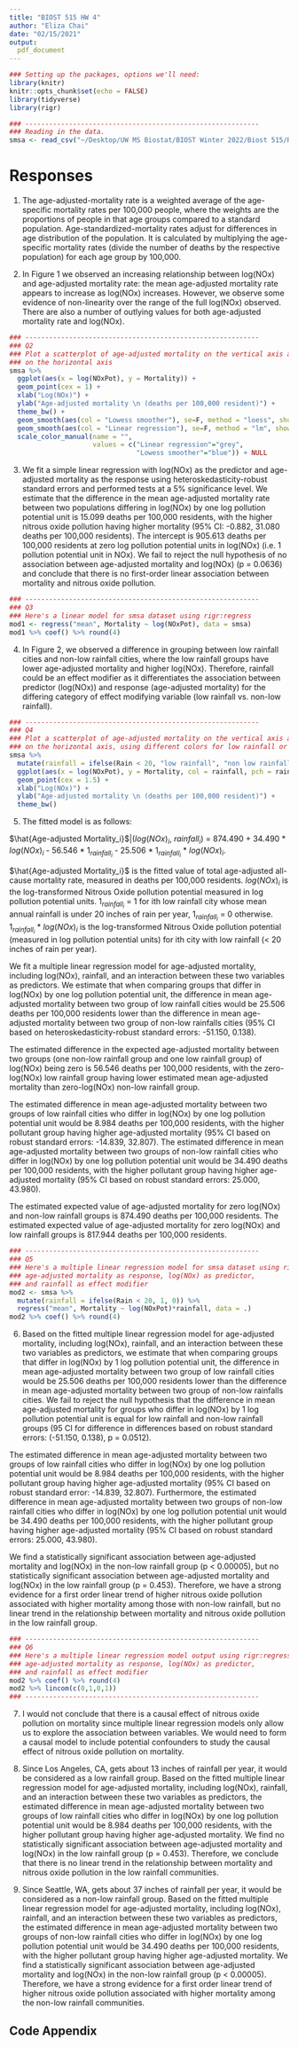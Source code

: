```yaml
---
title: "BIOST 515 HW 4"
author: "Eliza Chai"
date: "02/15/2021"
output:
  pdf_document
---
```


```r
### Setting up the packages, options we'll need:
library(knitr)
knitr::opts_chunk$set(echo = FALSE)
library(tidyverse)
library(rigr)
```

```r
### -----------------------------------------------------------
### Reading in the data. 
smsa <- read_csv("~/Desktop/UW MS Biostat/BIOST Winter 2022/Biost 515/R dataset/smsa.csv")
```

# Responses

1.  The age-adjusted-mortality rate is a weighted average of the age-specific mortality rates per 100,000 people, where the weights are the proportions of people in that age groups compared to a standard population. Age-standardized-mortality rates adjust for differences in age distribution of the population. It is calculated by multiplying the age-specific mortality rates (divide the number of deaths by the respective population) for each age group by 100,000. 


2.  In Figure 1 we observed an increasing relationship between log(NOx) and age-adjusted mortality rate: the mean age-adjusted mortality rate appears to increase as log(NOx) increases. However, we observe some evidence of non-linearity over the range of the full log(NOx) observed. There are also a number of outlying values for both age-adjusted mortality rate and log(NOx).

```r
### -----------------------------------------------------------
### Q2
### Plot a scatterplot of age-adjusted mortality on the vertical axis and log(NOx) 
### on the horizontal axis
smsa %>%
  ggplot(aes(x = log(NOxPot), y = Mortality)) +
  geom_point(cex = 1) +
  xlab("Log(NOx)") +
  ylab("Age-adjusted mortality \n (deaths per 100,000 resident)") +
  theme_bw() +
  geom_smooth(aes(col = "Lowess smoother"), se=F, method = "loess", show.legend = T) +
  geom_smooth(aes(col = "Linear regression"), se=F, method = "lm", show.legend = T) +
  scale_color_manual(name = "",
                     values = c("Linear regression"="grey",
                                "Lowess smoother"="blue")) + NULL
```


3.  We fit a simple linear regression with log(NOx) as the predictor and age-adjusted mortality as the response using heteroskedasticity-robust standard errors and performed tests at a 5% significance level. We estimate that the difference in the mean age-adjusted mortality rate between two populations differing in log(NOx) by one log pollution potential unit is 15.099 deaths per 100,000 residents, with the higher nitrous oxide pollution having higher mortality (95% CI: -0.882, 31.080 deaths per 100,000 residents). The intercept is 905.613 deaths per 100,000 residents at zero log pollution potential units in log(NOx) (i.e. 1 pollution potential unit in NOx). We fail to reject the null hypothesis of no association between age-adjusted mortality and log(NOx) (p = 0.0636) and conclude that there is no first-order linear association between mortality and nitrous oxide pollution.  

```r
### -----------------------------------------------------------
### Q3
### Here's a linear model for smsa dataset using rigr:regress
mod1 <- regress("mean", Mortality ~ log(NOxPot), data = smsa) 
mod1 %>% coef() %>% round(4)
```


4.  In Figure 2, we observed a difference in grouping between low rainfall cities and non-low rainfall cities, where the low rainfall groups have lower age-adjusted mortality and higher log(NOx). Therefore, rainfall could be an effect modifier as it differentiates the association between predictor (log(NOx)) and response (age-adjusted mortality) for the differing category of effect modifying variable (low rainfall vs. non-low rainfall).

```r
### -----------------------------------------------------------
### Q4
### Plot a scatterplot of age-adjusted mortality on the vertical axis and log(NOx) 
### on the horizontal axis, using different colors for low rainfall or not
smsa %>% 
  mutate(rainfall = ifelse(Rain < 20, "low rainfall", "non low rainfall")) %>% 
  ggplot(aes(x = log(NOxPot), y = Mortality, col = rainfall, pch = rainfall)) +
  geom_point(cex = 1.5) +
  xlab("Log(NOx)") +
  ylab("Age-adjusted mortality \n (deaths per 100,000 resident)") +
  theme_bw() 
```


5.  The fitted model is as follows:

$\hat{Age-adjusted Mortality_i}$|($log(NOx)_i$, $rainfall_i$) = 874.490 + 34.490 $*$ $log(NOx)_i$ - 56.546 $*$ $1_{rainfall_i}$ - 25.506 $*$ $1_{rainfall_i}$ $*$ $log(NOx)_i$.

$\hat{Age-adjusted Mortality_i}$ is the fitted value of total age-adjusted all-cause mortality rate, measured in deaths per 100,000 residents. $log(NOx)_i$ is the log-transformed Nitrous Oxide pollution potential measured in log pollution potential units. $1_{rainfall_i}$ = 1 for ith low rainfall city whose mean annual rainfall is under 20 inches of rain per year, $1_{rainfall_i}$ = 0 otherwise. $1_{rainfall_i}$ $*$ $log(NOx)_i$ is the log-transformed Nitrous Oxide pollution potential (measured in log pollution potential units) for ith city with low rainfall (< 20 inches of rain per year).

We fit a multiple linear regression model for age-adjusted mortality, including log(NOx), rainfall, and an interaction between these two variables as predictors. We estimate that when comparing groups that differ in log(NOx) by one log pollution potential unit, the difference in mean age-adjusted mortality between two group of low rainfall cities would be 25.506 deaths per 100,000 residents lower than the difference in mean age-adjusted mortality between two group of non-low rainfalls cities (95% CI based on heteroskedasticity-robust standard errors: -51.150, 0.138). 

The estimated difference in the expected age-adjusted mortality between two groups (one non-low rainfall group and one low rainfall group) of log(NOx) being zero is 56.546 deaths per 100,000 residents, with the zero-log(NOx) low rainfall group having lower estimated mean age-adjusted mortality than zero-log(NOx) non-low rainfall group.

The estimated difference in mean age-adjusted mortality between two groups of low rainfall cities who differ in log(NOx) by one log pollution potential unit would be 8.984 deaths per 100,000 residents, with the higher pollutant group having higher age-adjusted mortality (95% CI based on robust standard errors: -14.839, 32.807). The estimated difference in mean age-adjusted mortality between two groups of non-low rainfall cities who differ in log(NOx) by one log pollution potential unit would be 34.490 deaths per 100,000 residents, with the higher pollutant group having higher age-adjusted mortality (95% CI based on robust standard errors: 25.000, 43.980). 

The estimated expected value of age-adjusted mortality for zero log(NOx) and non-low rainfall groups is 874.490 deaths per 100,000 residents. The estimated expected value of age-adjusted mortality for zero log(NOx) and low rainfall groups is 817.944 deaths per 100,000 residents.


```r
### -----------------------------------------------------------
### Q5
### Here's a multiple linear regression model for smsa dataset using rigr:regress
### age-adjusted mortality as response, log(NOx) as predictor, 
### and rainfall as effect modifier
mod2 <- smsa %>% 
  mutate(rainfall = ifelse(Rain < 20, 1, 0)) %>% 
  regress("mean", Mortality ~ log(NOxPot)*rainfall, data = .) 
mod2 %>% coef() %>% round(4)
```


6.  Based on the fitted multiple linear regression model for age-adjusted mortality, including log(NOx), rainfall, and an interaction between these two variables as predictors, we estimate that when comparing groups that differ in log(NOx) by 1 log pollution potential unit, the difference in mean age-adjusted mortality between two group of low rainfall cities would be 25.506 deaths per 100,000 residents lower than the difference in mean age-adjusted mortality between two group of non-low rainfalls cities. We fail to reject the null hypothesis that the difference in mean age-adjusted mortality for groups who differ in log(NOx) by 1 log pollution potential unit is equal for low rainfall and non-low rainfall groups (95 CI for difference in differences based on robust standard errors: (-51.150, 0.138), p = 0.0512).

The estimated difference in mean age-adjusted mortality between two groups of low rainfall cities who differ in log(NOx) by one log pollution potential unit would be 8.984 deaths per 100,000 residents, with the higher pollutant group having higher age-adjusted mortality (95% CI based on robust standard error: -14.839, 32.807). Furthermore, the estimated difference in mean age-adjusted mortality between two groups of non-low rainfall cities who differ in log(NOx) by one log pollution potential unit would be 34.490 deaths per 100,000 residents, with the higher pollutant group having higher age-adjusted mortality (95% CI based on robust standard errors: 25.000, 43.980). 

We find a statistically significant association between age-adjusted mortality and log(NOx) in the non-low rainfall group (p < 0.00005), but no statistically significant association between age-adjusted mortality and log(NOx) in the low rainfall group (p = 0.453). Therefore, we have a strong evidence for a first order linear trend of higher nitrous oxide pollution associated with higher mortality among those with non-low rainfall, but no linear trend in the relationship between mortality and nitrous oxide pollution in the low rainfall group. 

```r
### -----------------------------------------------------------
### Q6
### Here's a multiple linear regression model output using rigr:regress
### age-adjusted mortality as response, log(NOx) as predictor, 
### and rainfall as effect modifier
mod2 %>% coef() %>% round(4)
mod2 %>% lincom(c(0,1,0,1))
### -----------------------------------------------------------
```


7.  I would not conclude that there is a causal effect of nitrous oxide pollution on mortality since multiple linear regression models only allow us to explore the association between variables. We would need to form a causal model to include potential confounders to study the causal effect of nitrous oxide pollution on mortality.


8.  Since Los Angeles, CA, gets about 13 inches of rainfall per year, it would be considered as a low rainfall group. Based on the fitted multiple linear regression model for age-adjusted mortality, including log(NOx), rainfall, and an interaction between these two variables as predictors, the estimated difference in mean age-adjusted mortality between two groups of low rainfall cities who differ in log(NOx) by one log pollution potential unit would be 8.984 deaths per 100,000 residents, with the higher pollutant group having higher age-adjusted mortality. We find no statistically significant association between age-adjusted mortality and log(NOx) in the low rainfall group (p = 0.453). Therefore, we conclude that there is no linear trend in the relationship between mortality and nitrous oxide pollution in the low rainfall communities. 


9.  Since Seattle, WA, gets about 37 inches of rainfall per year, it would be considered as a non-low rainfall group. Based on the fitted multiple linear regression model for age-adjusted mortality, including log(NOx), rainfall, and an interaction between these two variables as predictors, the estimated difference in mean age-adjusted mortality between two groups of non-low rainfall cities who differ in log(NOx) by one log pollution potential unit would be 34.490 deaths per 100,000 residents, with the higher pollutant group having higher age-adjusted mortality. We find a statistically significant association between age-adjusted mortality and log(NOx) in the non-low rainfall group (p < 0.00005). Therefore, we have a strong evidence for a first order linear trend of higher nitrous oxide pollution associated with higher mortality among the non-low rainfall communities.


\pagebreak

## Code Appendix

```r
```

